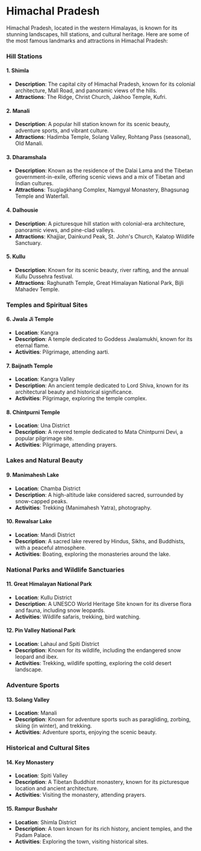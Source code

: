 # Himachal Pradesh

Himachal Pradesh, located in the western Himalayas, is known for its stunning landscapes, hill stations, and cultural heritage. Here are some of the most famous landmarks and attractions in Himachal Pradesh:

### Hill Stations

#### 1. **Shimla**
- **Description**: The capital city of Himachal Pradesh, known for its colonial architecture, Mall Road, and panoramic views of the hills.
- **Attractions**: The Ridge, Christ Church, Jakhoo Temple, Kufri.

#### 2. **Manali**
- **Description**: A popular hill station known for its scenic beauty, adventure sports, and vibrant culture.
- **Attractions**: Hadimba Temple, Solang Valley, Rohtang Pass (seasonal), Old Manali.

#### 3. **Dharamshala**
- **Description**: Known as the residence of the Dalai Lama and the Tibetan government-in-exile, offering scenic views and a mix of Tibetan and Indian cultures.
- **Attractions**: Tsuglagkhang Complex, Namgyal Monastery, Bhagsunag Temple and Waterfall.

#### 4. **Dalhousie**
- **Description**: A picturesque hill station with colonial-era architecture, panoramic views, and pine-clad valleys.
- **Attractions**: Khajjiar, Dainkund Peak, St. John's Church, Kalatop Wildlife Sanctuary.

#### 5. **Kullu**
- **Description**: Known for its scenic beauty, river rafting, and the annual Kullu Dussehra festival.
- **Attractions**: Raghunath Temple, Great Himalayan National Park, Bijli Mahadev Temple.

### Temples and Spiritual Sites

#### 6. **Jwala Ji Temple**
- **Location**: Kangra
- **Description**: A temple dedicated to Goddess Jwalamukhi, known for its eternal flame.
- **Activities**: Pilgrimage, attending aarti.

#### 7. **Baijnath Temple**
- **Location**: Kangra Valley
- **Description**: An ancient temple dedicated to Lord Shiva, known for its architectural beauty and historical significance.
- **Activities**: Pilgrimage, exploring the temple complex.

#### 8. **Chintpurni Temple**
- **Location**: Una District
- **Description**: A revered temple dedicated to Mata Chintpurni Devi, a popular pilgrimage site.
- **Activities**: Pilgrimage, attending prayers.

### Lakes and Natural Beauty

#### 9. **Manimahesh Lake**
- **Location**: Chamba District
- **Description**: A high-altitude lake considered sacred, surrounded by snow-capped peaks.
- **Activities**: Trekking (Manimahesh Yatra), photography.

#### 10. **Rewalsar Lake**
- **Location**: Mandi District
- **Description**: A sacred lake revered by Hindus, Sikhs, and Buddhists, with a peaceful atmosphere.
- **Activities**: Boating, exploring the monasteries around the lake.

### National Parks and Wildlife Sanctuaries

#### 11. **Great Himalayan National Park**
- **Location**: Kullu District
- **Description**: A UNESCO World Heritage Site known for its diverse flora and fauna, including snow leopards.
- **Activities**: Wildlife safaris, trekking, bird watching.

#### 12. **Pin Valley National Park**
- **Location**: Lahaul and Spiti District
- **Description**: Known for its wildlife, including the endangered snow leopard and ibex.
- **Activities**: Trekking, wildlife spotting, exploring the cold desert landscape.

### Adventure Sports

#### 13. **Solang Valley**
- **Location**: Manali
- **Description**: Known for adventure sports such as paragliding, zorbing, skiing (in winter), and trekking.
- **Activities**: Adventure sports, enjoying the scenic beauty.

### Historical and Cultural Sites

#### 14. **Key Monastery**
- **Location**: Spiti Valley
- **Description**: A Tibetan Buddhist monastery, known for its picturesque location and ancient architecture.
- **Activities**: Visiting the monastery, attending prayers.

#### 15. **Rampur Bushahr**
- **Location**: Shimla District
- **Description**: A town known for its rich history, ancient temples, and the Padam Palace.
- **Activities**: Exploring the town, visiting historical sites.

